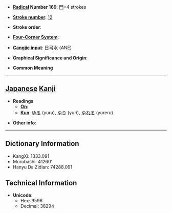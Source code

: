 * '''[[Wiktionary:Chinese radical index| Radical]] Number 169''': [[Wiktionary:Chinese radical index 門|門]]+4 strokes

* '''[[Wiktionary:Chinese total strokes index|Stroke number]]''': [[Wiktionary:Chinese total strokes index 12|12]]

* '''Stroke order''': 

* '''[[Wiktionary:Chinese four corner index|Four-Corner System]]''': 

* '''[[Wiktionary:Chinese Cangjie index|Cangjie input]]''': 日弓水 (ANE)

* '''Graphical Significance and Origin''': 

* '''Common Meaning'''

----

== [[Japanese]] [[Kanji]] ==

* '''Readings'''
** '''[[On]]''': 
** '''[[Kun]]''': [[ゆる]] (yuru), [[ゆり]] (yuri), [[ゆれる]] (yureru)

* '''Other info''':  

----

== Dictionary Information ==

* KangXi: 1333.091
* Morobashi: 41260'
* Hanyu Da Zidian: 74288.091

== Technical Information ==

* '''Unicode''':
** Hex: 9596
** Decimal: 38294